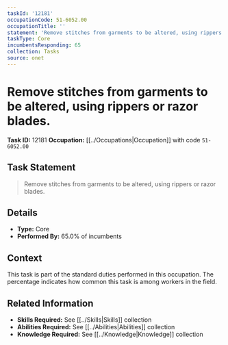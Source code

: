 ```yaml
---
taskId: '12181'
occupationCode: 51-6052.00
occupationTitle: ''
statement: 'Remove stitches from garments to be altered, using rippers or razor blades.'
taskType: Core
incumbentsResponding: 65
collection: Tasks
source: onet
---
```

# Remove stitches from garments to be altered, using rippers or razor blades.

**Task ID:** 12181
**Occupation:** [[../Occupations|Occupation]] with code `51-6052.00`

## Task Statement

> Remove stitches from garments to be altered, using rippers or razor blades.

## Details

- **Type:** Core
- **Performed By:** 65.0% of incumbents

## Context

This task is part of the standard duties performed in this occupation. The percentage indicates how common this task is among workers in the field.

## Related Information

- **Skills Required:** See [[../Skills|Skills]] collection
- **Abilities Required:** See [[../Abilities|Abilities]] collection
- **Knowledge Required:** See [[../Knowledge|Knowledge]] collection
